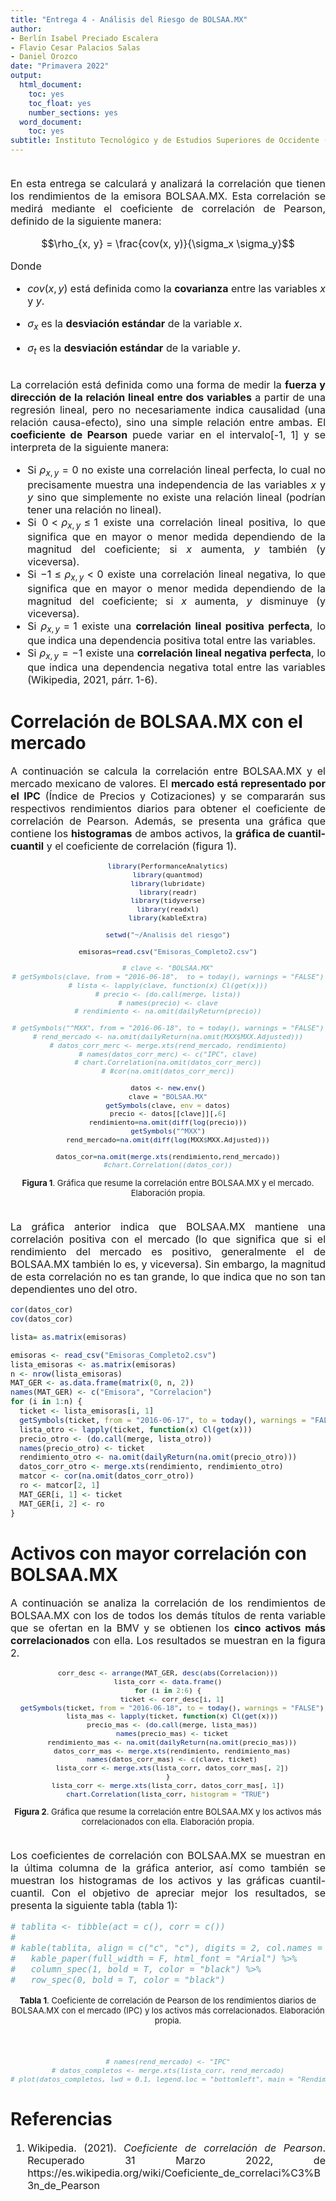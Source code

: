 ```yaml
---
title: "Entrega 4 - Análisis del Riesgo de BOLSAA.MX"
author:
- Berlín Isabel Preciado Escalera
- Flavio Cesar Palacios Salas
- Daniel Orozco 
date: "Primavera 2022"
output:
  html_document:
    toc: yes
    toc_float: yes
    number_sections: yes
  word_document:
    toc: yes
subtitle: Instituto Tecnológico y de Estudios Superiores de Occidente (ITESO), A.C.
---
```


<div style="text-align: justify; font-size: 16px">
<br>
En esta entrega se calculará y analizará la correlación que tienen los rendimientos de la emisora BOLSAA.MX. Esta correlación se medirá mediante el coeficiente de correlación de Pearson, definido de la siguiente manera:

$$\rho_{x, y} = \frac{cov(x, y)}{\sigma_x \sigma_y}$$

Donde

* $cov(x,y)$ está definida como la **covarianza** entre las variables $x$ y $y$.

* $\sigma_x$ es la **desviación estándar** de la variable $x$.

* $\sigma_t$ es la **desviación estándar** de la variable $y$.

<br>
La correlación está definida como una forma de medir la **fuerza y dirección de la relación lineal entre dos variables** a partir de una regresión lineal, pero no necesariamente indica causalidad (una relación causa-efecto), sino una simple relación entre ambas. El **coeficiente de Pearson** puede variar en el intervalo[-1, 1] y se interpreta de la siguiente manera:

* Si $\rho_{x,y} = 0$ no existe una correlación lineal perfecta, lo cual no precisamente muestra una independencia de las variables $x$ y $y$ sino que simplemente no existe una relación lineal (podrían tener una relación no lineal).
* Si $0 < \rho_{x,y} \leq 1$ existe una correlación lineal positiva, lo que significa que en mayor o menor medida dependiendo de la magnitud del coeficiente; si $x$ aumenta, $y$ también (y viceversa).
* Si $-1 \leq \rho_{x,y} < 0$ existe una correlación lineal negativa, lo que significa que en mayor o menor medida dependiendo de la magnitud del coeficiente; si $x$ aumenta, $y$ disminuye (y viceversa).
* Si $\rho_{x,y} = 1$ existe una **correlación lineal positiva perfecta**, lo que indica una dependencia positiva total entre las variables.
* Si $\rho_{x,y} = -1$ existe una **correlación lineal negativa perfecta**, lo que indica una dependencia negativa total entre las variables (Wikipedia, 2021, párr. 1-6).
<br>
</div>

# Correlación de BOLSAA.MX con el mercado
<div style="text-align: justify; font-size: 16px">
A continuación se calcula la correlación entre BOLSAA.MX y el mercado mexicano de valores. El **mercado está representado por el IPC** (Índice de Precios y Cotizaciones) y se compararán sus respectivos rendimientos diarios para obtener el coeficiente de correlación de Pearson. Además, se presenta una gráfica que contiene los **histogramas** de ambos activos, la **gráfica de cuantil-cuantil** y el coeficiente de correlación (figura 1).
</div>

<div style="text-align: center; font-size: 13px">
```r
library(PerformanceAnalytics)
library(quantmod)
library(lubridate)
library(readr)
library(tidyverse)
library(readxl)
library(kableExtra)
```


```r
setwd("~/Analisis del riesgo")

emisoras=read.csv("Emisoras_Completo2.csv")
```


```r
# clave <- "BOLSAA.MX"
# getSymbols(clave, from = "2016-06-18",  to = today(), warnings = "FALSE")
# lista <- lapply(clave, function(x) Cl(get(x)))
# precio <- (do.call(merge, lista))
# names(precio) <- clave
# rendimiento <- na.omit(dailyReturn(precio))
```

```r
# getSymbols("^MXX", from = "2016-06-18", to = today(), warnings = "FALSE")
# rend_mercado <- na.omit(dailyReturn(na.omit(MXX$MXX.Adjusted)))
# datos_corr_merc <- merge.xts(rend_mercado, rendimiento)
# names(datos_corr_merc) <- c("IPC", clave)
# chart.Correlation(na.omit(datos_corr_merc))
# #cor(na.omit(datos_corr_merc))
```
```r
datos <- new.env()
clave = "BOLSAA.MX"
getSymbols(clave, env = datos)
precio <- datos[[clave]][,6]
rendimiento=na.omit(diff(log(precio)))
getSymbols("^MXX")
rend_mercado=na.omit(diff(log(MXX$MXX.Adjusted)))
```
```r
datos_cor=na.omit(merge.xts(rendimiento,rend_mercado))
#chart.Correlation((datos_cor))

```

**Figura 1**. Gráfica que resume la correlación entre BOLSAA.MX y el mercado. Elaboración propia.
</div>

<div style="text-align: justify; font-size: 16px">
<br>
La gráfica anterior indica que BOLSAA.MX mantiene una correlación positiva con el mercado (lo que significa que si el rendimiento del mercado es positivo, generalmente el de BOLSAA.MX también lo es, y viceversa). Sin embargo, la magnitud de esta correlación no es tan grande, lo que indica que no son tan dependientes uno del otro.
<br>
</div>
```r
cor(datos_cor)
cov(datos_cor)
```


```r
lista= as.matrix(emisoras)
```
 
```r
emisoras <- read_csv("Emisoras_Completo2.csv")
lista_emisoras <- as.matrix(emisoras)
n <- nrow(lista_emisoras)
MAT_GER <- as.data.frame(matrix(0, n, 2))
names(MAT_GER) <- c("Emisora", "Correlacion")
for (i in 1:n) {
  ticket <- lista_emisoras[i, 1]
  getSymbols(ticket, from = "2016-06-17", to = today(), warnings = "FALSE")
  lista_otro <- lapply(ticket, function(x) Cl(get(x)))
  precio_otro <- (do.call(merge, lista_otro))
  names(precio_otro) <- ticket
  rendimiento_otro <- na.omit(dailyReturn(na.omit(precio_otro)))
  datos_corr_otro <- merge.xts(rendimiento, rendimiento_otro)
  matcor <- cor(na.omit(datos_corr_otro))
  ro <- matcor[2, 1]
  MAT_GER[i, 1] <- ticket
  MAT_GER[i, 2] <- ro
}
```

# Activos con mayor correlación con BOLSAA.MX
<div style="text-align: justify; font-size: 16px">
A continuación se analiza la correlación de los rendimientos de BOLSAA.MX con los de todos los demás títulos de renta variable que se ofertan en la BMV y se obtienen los **cinco activos más correlacionados** con ella. Los resultados se muestran en la figura 2.
</div>

<div style="text-align: center; font-size: 13px">
```r
corr_desc <- arrange(MAT_GER, desc(abs(Correlacion)))
lista_corr <- data.frame()
for (i in 2:6) {
  ticket <- corr_desc[i, 1]
  getSymbols(ticket, from = "2016-06-18", to = today(), warnings = "FALSE")
  lista_mas <- lapply(ticket, function(x) Cl(get(x)))
  precio_mas <- (do.call(merge, lista_mas))
  names(precio_mas) <- ticket
  rendimiento_mas <- na.omit(dailyReturn(na.omit(precio_mas)))
  datos_corr_mas <- merge.xts(rendimiento, rendimiento_mas)
  names(datos_corr_mas) <- c(clave, ticket)
  lista_corr <- merge.xts(lista_corr, datos_corr_mas[, 2])
}
lista_corr <- merge.xts(lista_corr, datos_corr_mas[, 1])
chart.Correlation(lista_corr, histogram = "TRUE")
```

**Figura 2**. Gráfica que resume la correlación entre BOLSAA.MX y los activos más correlacionados con ella. Elaboración propia.
</div>

<div style="text-align: justify; font-size: 16px">
<br>
Los coeficientes de correlación con BOLSAA.MX se muestran en la última columna de la gráfica anterior, así como también se muestran los histogramas de los activos y las gráficas cuantil-cuantil. Con el objetivo de apreciar mejor los resultados, se presenta la siguiente tabla (tabla 1):
```r
# tablita <- tibble(act = c(), corr = c())
# 
# kable(tablita, align = c("c", "c"), digits = 2, col.names = c("Activo", "Coeficiente de correlación de Pearson")) %>%
#   kable_paper(full_width = F, html_font = "Arial") %>%
#   column_spec(1, bold = T, color = "black") %>%
#   row_spec(0, bold = T, color = "black")
```
</div>

<div style="text-align: center; font-size: 13px">
**Tabla 1**. Coeficiente de correlación de Pearson de los rendimientos diarios de BOLSAA.MX con el mercado (IPC) y los activos más correlacionados. Elaboración propia.
</div>

<div style="text-align: justify; font-size: 16px">
<br>

</div>

<div style="text-align: center; font-size: 13px">
```r
# names(rend_mercado) <- "IPC"
# datos_completos <- merge.xts(lista_corr, rend_mercado)
# plot(datos_completos, lwd = 0.1, legend.loc = "bottomleft", main = "Rendimiento de BOLSAA.MX, mercado y activos", xlab = "Fecha (diaria)", ylab = "Rendimiento diario")
```
</div>

# Referencias
<div style="text-align: justify; font-size: 16px">
1. Wikipedia. (2021). *Coeficiente de correlación de Pearson*. Recuperado 31 Marzo 2022, de https://es.wikipedia.org/wiki/Coeficiente_de_correlaci%C3%B3n_de_Pearson
</div>